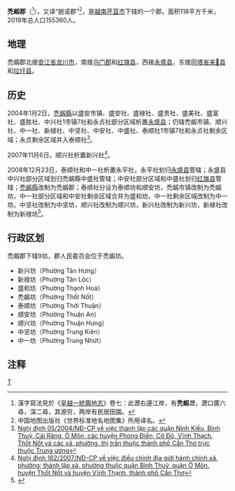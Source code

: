 {{Infobox Settlement
|name                   = 禿衂郡
|settlement_type        = 郡
|official_name          = 
|other_name             = 
|native_name            = {{lang|vi|Quận Thốt Nốt}}
|nickname               = 
|motto                  = 
|image_skyline          = Khu Công nghiệp Thốt Nốt.jpg
|imagesize              = 
|image_caption          = 
|image_flag             = 
|flag_size              = 
|image_seal             = 
|seal_size              = 
|image_shield           = 
|shield_size            = 
|image_blank_emblem     = 
|blank_emblem_size      = 
|image_map              = {{Infobox mapframe|frame-width=250|zoom=10}}
|mapsize                = 
|map_caption            = 
|image_map1             = 
|mapsize1               = 
|map_caption1           = 
|pushpin_map            = Vietnam
|pushpin_label_position = bottom
|pushpin_map_caption    = 
|pushpin_map1           = 
|pushpin_label_position1= 
|pushpin_map_caption1   = 
|subdivision_type       = 国家
|subdivision_name       = {{flag|Vietnam}}
|subdivision_type1      = [[越南行政区划|直辖市]]
|subdivision_name1      = [[芹苴市|芹苴市]]
|subdivision_type2      = 行政区划
|subdivision_name2      = 9坊
|subdivision_type3      = 
|subdivision_name3      = 
|seat_type              = 
|seat                   = 
|government_type        = 
|leader_title           = 
|leader_name            = 
|leader_title1          = 
|leader_name1           = 
|established_title      = 
|established_date       = 
|area_magnitude         = 
|unit_pref              = 
|area_footnotes         = 
|area_total_km2         = 118
|area_land_km2          = 
|area_water_km2         = 
|area_water_percent     = 
|area_urban_km2         = 
|area_metro_km2         = 
|population_as_of       = 2019年
|population_footnotes   = 
|population_note        = 
|population_total       = 155360
|population_density_km2 = auto
|population_metro             = 
|population_density_metro_km2 = 
|population_urban             = 
|population_density_urban_km2 = 
|timezone               = [[越南标准时间|越南标准时间]]
|utc_offset             = +7
|elevation_footnotes    = 
|elevation_m            = 
|coor_type              = 
|coordinates            = 
|postal_code_type       = 
|postal_code            = 
|area_code              = 
|website                = [http://cantho.gov.vn/wps/portal/thotnot/ 禿衂郡电子信息门户网站]
|footnotes              = 
}}
'''禿衂郡'''（{{vie|v='''Quận Thốt Nốt'''|hn=郡禿衂}}<ref>漢字寫法見於《[[皇越一統輿地志|皇越一統輿地志]]》卷七：此瀝右邊江岸，有'''禿衂'''瀝，瀝口廣六尋，深二尋，其源穷，两岸有民居田園。</ref>），又译“脱诺郡”<ref>中国地图出版社《世界标准地名地图集》所用译名。</ref>，是[[越南|越南]][[芹苴市|芹苴市]]下辖的一个郡。面积118平方千米，2019年总人口155360人。

==地理==
禿衂郡北接[[安江省|安江省]][[龙川市|龙川市]]，南接[[乌门郡|乌门郡]]和[[红旗县|红旗县]]，西接[[永盛县_(芹苴市)|永盛县]]，东接[[同塔省|同塔省]][[来𡑵县|来𡑵县]]和[[垃圩县|垃圩县]]。

==历史==
2004年1月2日，[[禿衂縣|禿衂縣]]以盛安市镇、盛安社、盛禄社、盛贵社、盛美社、盛富社、盛胜社、中兴社1市镇7社和永贞社部分区域析置[[永盛县_(芹苴市)|永盛县]]；仍辖禿衂市镇、顺兴社、中一社、新禄社、中坚社、中安社、中盛社、泰顺社1市镇7社和永贞社剩余区域；永贞剩余区域并入泰顺社<ref>[https://thuvienphapluat.vn/van-ban/Bo-may-hanh-chinh/Nghi-dinh-05-2004-ND-CP-thanh-lap-cac-quan-Ninh-Kieu-Binh-Thu-Cai-Rang-O-Mon-huyen-Phong-Dien-Co-Do-Vinh-Thach-Thot-Not-thuoc-thanh-pho-Can-Tho-52394.aspx Nghị định 05/2004/NĐ-CP về việc thành lập các quận Ninh Kiều, Bình Thuỷ, Cái Răng, Ô Môn, các huyện Phong Điền, Cờ Đỏ, Vĩnh Thạch, Thốt Nốt và các xã, phường, thị trấn thuộc thành phố Cần Thơ trực thuộc Trung ương]</ref>。

2007年11月6日，顺兴社析置新兴社<ref>[https://thuvienphapluat.vn/van-ban/Bo-may-hanh-chinh/Nghi-dinh-162-2007-ND-CP-dieu-chinh-dia-gioi-hanh-chinh-xa-phuong-thanh-lap-thuoc-quan-Binh-Thuy-O-Mon-huyen-Thot-Not-Vinh-Thanh-TP-Can-Tho-57882.aspx Nghị định 162/2007/NĐ-CP về việc điều chỉnh địa giới hành chính xã, phường; thành lập xã, phường thuộc quận Bình Thuỷ, quận Ô Môn, huyện Thốt Nốt và huyện Vĩnh Thạnh, thành phố Cần Thơ]</ref>。

2008年12月23日，泰顺社和中一社析置永平社，永平社划归[[永盛县_(芹苴市)|永盛县]]管辖；永盛县中兴社部分区域划归禿衂縣中盛社管辖；中安社部分区域和中盛社划归[[红旗县|红旗县]]管辖；[[禿衂縣|禿衂縣]]改制为禿衂郡；泰顺社分设为泰顺坊和顺安坊，禿衂市镇改制为禿衂坊，中一社部分区域和中安社剩余区域合并为盛和坊，中一社剩余区域改制为中一坊，中坚社改制为中坚坊，顺兴社改制为顺兴坊，新兴社改制为新兴坊，新禄社改制为新禄坊<ref>{{Cite web |url=https://thuvienphapluat.vn/van-ban/Bo-may-hanh-chinh/Nghi-dinh-12-ND-CP-dieu-chinh-dia-gioi-hanh-chinh-xa-thanh-lap-thuoc-huyen-Thot-Not-Vinh-Thanh-Co-Do-quan-Thoi-Lai-thanh-pho-Can-Tho-84050.aspx |title=Nghị định 12/NĐ-CP năm 2008 điều chỉnh địa giới hành chính xã, thành lập xã thuộc huyện Thốt Nốt, huyện Vĩnh Thạnh, huyện Cờ Đỏ; thành lập quận Thốt Nốt và các phường trực thuộc; điều chỉnh địa giới hành chính huyện Cờ Đỏ để thành lập huyện Thới Lai thuộc thành phố Cần Thơ |accessdate=2020-04-08 |archive-date=2020-04-01 |archive-url=https://web.archive.org/web/20200401165338/https://thuvienphapluat.vn/van-ban/Bo-may-hanh-chinh/Nghi-dinh-12-ND-CP-dieu-chinh-dia-gioi-hanh-chinh-xa-thanh-lap-thuoc-huyen-Thot-Not-Vinh-Thanh-Co-Do-quan-Thoi-Lai-thanh-pho-Can-Tho-84050.aspx |dead-url=no }}</ref>。

==行政区划==
禿衂郡下辖9坊，郡人民委员会位于禿衂坊。
*新兴坊（Phường Tân Hưng）
*新禄坊（Phường Tân Lộc）
*盛和坊（Phường Thạnh Hoà）
*禿衂坊（Phường Thốt Nốt）
*泰顺坊（Phường Thới Thuận）
*顺安坊（Phường Thuận An）
*顺兴坊（Phường Thuận Hưng）
*中坚坊（Phường Trung Kiên）
*中一坊（Phường Trung Nhứt）

==注释==
{{reflist}}
{{芹苴市行政区划}}
{{越南九龙江三角洲之县市镇区域划分}}
[[Category:芹苴市郡份|T]]